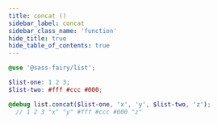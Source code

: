 ```yaml
---
title: concat ()
sidebar_label: concat
sidebar_class_name: 'function'
hide_title: true
hide_table_of_contents: true
---
```


<DocPage fieldName="concat" fieldType="function" spec={Spec} />

```scss
@use '@sass-fairy/list';

$list-one: 1 2 3;
$list-two: #fff #ccc #000;

@debug list.concat($list-one, 'x', 'y', $list-two, 'z');
  // 1 2 3 "x" "y" #fff #ccc #000 "z"
```
